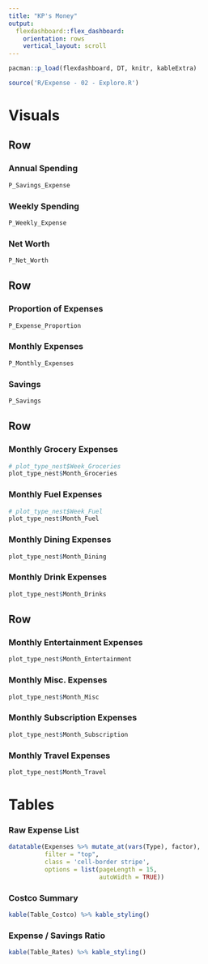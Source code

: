 ```yaml
---
title: "KP's Money"
output: 
  flexdashboard::flex_dashboard:
    orientation: rows
    vertical_layout: scroll
---
```


```r
pacman::p_load(flexdashboard, DT, knitr, kableExtra)

source('R/Expense - 02 - Explore.R')
```

Visuals
======================================================================

Row
-----------------------------------------------------------------------

### Annual Spending
```r
P_Savings_Expense
```


### Weekly Spending
```r
P_Weekly_Expense
```

### Net Worth
```r
P_Net_Worth
```


Row
-----------------------------------------------------------------------


### Proportion of Expenses
```r
P_Expense_Proportion
```


### Monthly Expenses
```r
P_Monthly_Expenses
```


### Savings
```r
P_Savings
```



Row
-----------------------------------------------------------------------

### Monthly Grocery Expenses
```r
# plot_type_nest$Week_Groceries
plot_type_nest$Month_Groceries
```

### Monthly Fuel Expenses
```r
# plot_type_nest$Week_Fuel
plot_type_nest$Month_Fuel
```

### Monthly Dining Expenses
```r
plot_type_nest$Month_Dining
```

### Monthly Drink Expenses
```r
plot_type_nest$Month_Drinks
```



Row
-----------------------------------------------------------------------

### Monthly Entertainment Expenses
```r
plot_type_nest$Month_Entertainment
```

### Monthly Misc. Expenses
```r
plot_type_nest$Month_Misc
```

### Monthly Subscription Expenses
```r
plot_type_nest$Month_Subscription
```

### Monthly Travel Expenses
```r
plot_type_nest$Month_Travel
```


Tables
======================================================================

### Raw Expense List
```r
datatable(Expenses %>% mutate_at(vars(Type), factor),
          filter = "top",
          class = 'cell-border stripe',
          options = list(pageLength = 15,
                         autoWidth = TRUE))
```

### Costco Summary
```r
kable(Table_Costco) %>% kable_styling()
```

### Expense / Savings Ratio
```r
kable(Table_Rates) %>% kable_styling()
```
 

